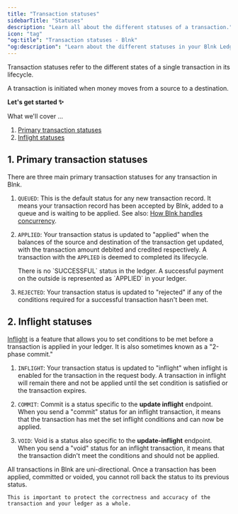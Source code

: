 ```yaml
---
title: "Transaction statuses"
sidebarTitle: "Statuses"
description: "Learn all about the different statuses of a transaction."
icon: "tag"
"og:title": "Transaction statuses - Blnk"
"og:description": "Learn about the different statuses in your Blnk Ledger"
---
```



Transaction statuses refer to the different states of a single transaction in its lifecycle. 

<Note>
    A transaction is initiated when money moves from a source to a destination.
</Note>

**Let's get started ✨**

What we'll cover …

1. [Primary transaction statuses](#1-primary-transaction-statuses)
2. [Inflight statuses](#2-inflight-statuses)

## 1. Primary transaction statuses

There are three main primary transaction statuses for any transaction in Blnk.

1. `QUEUED`: This is the default status for any new transaction record. It means your transaction record has been accepted by Blnk, added to a queue and is waiting to be applied. See also: [How Blnk handles concurrency](../advanced/concurrency).

2. `APPLIED`: Your transaction status is updated to "applied" when the balances of the source and destination of the transaction get updated, with the transaction amount debited and credited respectively. A transaction with the `APPLIED` is deemed to completed its lifecycle.

    <Info>
        There is no `SUCCESSFUL` status in the ledger. A successful payment on the outside is represented as `APPLIED` in your ledger.
    </Info>

3. `REJECTED`: Your transaction status is updated to "rejected" if any of the conditions required for a successful transaction hasn't been met.

## 2. Inflight statuses

[Inflight](inflight) is a feature that allows you to set conditions to be met before a transaction is applied in your ledger. It is also sometimes known as a "2-phase commit."

1. `INFLIGHT`: Your transaction status is updated to "inflight" when inflight is enabled for the transaction in the request body. A transaction in inflight will remain there and not be applied until the set condition is satisfied or the transaction expires.

2. `COMMIT`: Commit is a status specific to the **update inflight** endpoint. When you send a "commit" status for an inflight transaction, it means that the transaction has met the set inflight conditions and can now be applied. 

3. `VOID`: Void is a status also specific to the **update-inflight** endpoint. When you send a "void" status for an inflight transaction, it means that the transaction didn't meet the conditions and should not be applied. 

<Warning>
    All transactions in Blnk are uni-directional. Once a transaction has been applied, committed or voided, you cannot roll back the status to its previous status. 
    
    This is important to protect the correctness and accuracy of the transaction and your ledger as a whole.
</Warning>

<CardGroup>
  <Card title="Inflight transactions" iconType="duotone" icon="plane" href="inflight"></Card>
</CardGroup>

<NeedHelp />